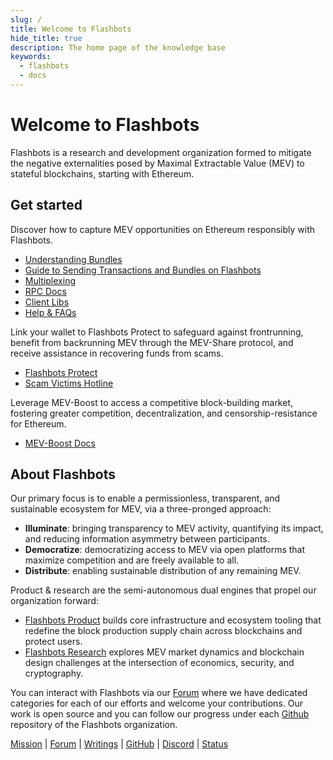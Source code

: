 ```yaml
---
slug: /
title: Welcome to Flashbots
hide_title: true
description: The home page of the knowledge base
keywords:
  - flashbots
  - docs
---
```



# Welcome to Flashbots

Flashbots is a research and development organization formed to mitigate the negative externalities posed by Maximal Extractable Value (MEV) to stateful blockchains, starting with Ethereum.

## Get started

<Grid>
<GridBlock symbol="I." title="Searchers">

Discover how to capture MEV opportunities on Ethereum responsibly with Flashbots.

- [Understanding Bundles](/flashbots-auction/advanced/understanding-bundles)<br/>
- [Guide to Sending Transactions and Bundles on Flashbots](/guide-send-tx-bundle)<br/>
- [Multiplexing](/flashbots-auction/advanced/multiplexing)<br/>
- [RPC Docs](/flashbots-auction/advanced/rpc-endpoint)<br/>
- [Client Libs](/flashbots-auction/libraries/ethers-js-provider)<br/>
- [Help & FAQs](https://collective.flashbots.net/tags/c/searchers/12/question)

</GridBlock>
<GridBlock symbol="II." title="Eth Users">

Link your wallet to Flashbots Protect to safeguard against frontrunning, benefit from backrunning MEV through the MEV-Share protocol, and receive assistance in recovering funds from scams.

- [Flashbots Protect](/flashbots-protect/quick-start)
- [Scam Victims Hotline](https://whitehat.flashbots.net)

</GridBlock>
<GridBlock symbol="III." title="Validators, Builders & Relayers">

Leverage MEV-Boost to access a competitive block-building market, fostering greater competition, decentralization, and censorship-resistance for Ethereum.

- [MEV-Boost Docs](/flashbots-mev-boost/introduction)<br/>

</GridBlock>
</Grid>

## About Flashbots

Our primary focus is to enable a permissionless, transparent, and sustainable ecosystem for MEV, via a three-pronged approach:

- **Illuminate**: bringing transparency to MEV activity, quantifying its impact, and reducing information asymmetry between participants.
- **Democratize**: democratizing access to MEV via open platforms that maximize competition and are freely available to all.
- **Distribute**: enabling sustainable distribution of any remaining MEV.

Product & research are the semi-autonomous dual engines that propel our organization forward:

- [Flashbots Product](/) builds core infrastructure and ecosystem tooling that redefine the block production supply chain across blockchains and protect users.
- [Flashbots Research](https://github.com/flashbots/mev-research) explores MEV market dynamics and blockchain design challenges at the intersection of economics, security, and cryptography.

You can interact with Flashbots via our [Forum](https://collective.flashbots.net/) where we have dedicated categories for each of our efforts and welcome your contributions. Our work is open source and you can follow our progress under each [Github](https://github.com/flashbots/pm) repository of the Flashbots organization.

[Mission](https://writings.flashbots.net/frontrunning-mev-crisis) | [Forum](https://collective.flashbots.net/) | [Writings](https://writings.flashbots.net) | [GitHub](https://github.com/flashbots/pm) | [Discord](https://discord.gg/7hvTycdNcK) | [Status](https://status.flashbots.net)
